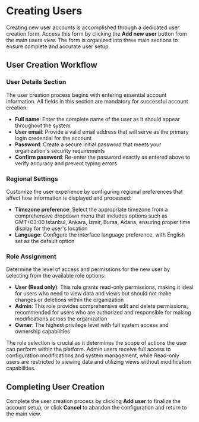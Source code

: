 # Creating Users

Creating new user accounts is accomplished through a dedicated user creation form. Access this form by clicking the **Add new user** button from the main users view. The form is organized into three main sections to ensure complete and accurate user setup.

## User Creation Workflow

### User Details Section

The user creation process begins with entering essential account information. All fields in this section are mandatory for successful account creation:

- **Full name**: Enter the complete name of the user as it should appear throughout the system
- **User email**: Provide a valid email address that will serve as the primary login credential for the account
- **Password**: Create a secure initial password that meets your organization's security requirements
- **Confirm password**: Re-enter the password exactly as entered above to verify accuracy and prevent typing errors

### Regional Settings

Customize the user experience by configuring regional preferences that affect how information is displayed and processed:

- **Timezone preference**: Select the appropriate timezone from a comprehensive dropdown menu that includes options such as GMT+03:00 Istanbul, Ankara, İzmir, Bursa, Adana, ensuring proper time display for the user's location
- **Language**: Configure the interface language preference, with English set as the default option

### Role Assignment

Determine the level of access and permissions for the new user by selecting from the available role options:

- **User (Read only)**: This role grants read-only permissions, making it ideal for users who need to view data and views but should not make changes or deletions within the organization
- **Admin**: This role provides comprehensive edit and delete permissions, recommended for users who are authorized and responsible for making modifications across the organization
- **Owner**: The highest privilege level with full system access and ownership capabilities

The role selection is crucial as it determines the scope of actions the user can perform within the platform. Admin users receive full access to configuration modifications and system management, while Read-only users are restricted to viewing data and utilizing views without modification capabilities.

## Completing User Creation

Complete the user creation process by clicking **Add user** to finalize the account setup, or click **Cancel** to abandon the configuration and return to the main view.

